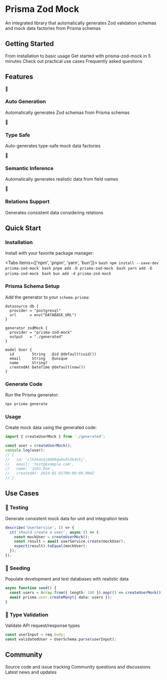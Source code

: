 
# Prisma Zod Mock

<p className="text-xl text-gray-600 dark:text-gray-400">
  An integrated library that automatically generates Zod validation schemas and mock data factories
  from Prisma schemas
</p>

## Getting Started

<Cards>
  <Card title="📚 Documentation" href="/en/installation">
    From installation to basic usage
  </Card>
  <Card title="🚀 Quick Start" href="#quick-start">
    Get started with prisma-zod-mock in 5 minutes
  </Card>
  <Card title="💡 Examples" href="/en/examples">
    Check out practical use cases
  </Card>
  <Card title="❓ FAQ" href="/en/faq">
    Frequently asked questions
  </Card>
</Cards>

## Features

<div className="grid grid-cols-1 md:grid-cols-2 gap-6 mt-8">
  <div className="flex gap-4">
    <div className="text-4xl">🚀</div>
    <div>
      <h3 className="font-bold text-lg mb-2">Auto Generation</h3>
      <p className="text-gray-600 dark:text-gray-400">
        Automatically generates Zod schemas from Prisma schemas
      </p>
    </div>
  </div>
  <div className="flex gap-4">
    <div className="text-4xl">🎯</div>
    <div>
      <h3 className="font-bold text-lg mb-2">Type Safe</h3>
      <p className="text-gray-600 dark:text-gray-400">
        Auto-generates type-safe mock data factories
      </p>
    </div>
  </div>
  <div className="flex gap-4">
    <div className="text-4xl">🧠</div>
    <div>
      <h3 className="font-bold text-lg mb-2">Semantic Inference</h3>
      <p className="text-gray-600 dark:text-gray-400">
        Automatically generates realistic data from field names
      </p>
    </div>
  </div>
  <div className="flex gap-4">
    <div className="text-4xl">🔗</div>
    <div>
      <h3 className="font-bold text-lg mb-2">Relations Support</h3>
      <p className="text-gray-600 dark:text-gray-400">
        Generates consistent data considering relations
      </p>
    </div>
  </div>
</div>

## Quick Start

<Steps>

### Installation

Install with your favorite package manager:

<Tabs items={['npm', 'pnpm', 'yarn', 'bun']}>
  <Tab>```bash npm install --save-dev prisma-zod-mock ```</Tab>
  <Tab>```bash pnpm add -D prisma-zod-mock ```</Tab>
  <Tab>```bash yarn add -D prisma-zod-mock ```</Tab>
  <Tab>```bash bun add -d prisma-zod-mock ```</Tab>
</Tabs>

### Prisma Schema Setup

Add the generator to your `schema.prisma`:

```prisma filename="schema.prisma" {3-6}
datasource db {
  provider = "postgresql"
  url      = env("DATABASE_URL")
}

generator zodMock {
  provider = "prisma-zod-mock"
  output   = "./generated"
}

model User {
  id        String   @id @default(cuid())
  email     String   @unique
  name      String?
  createdAt DateTime @default(now())
}
```

### Generate Code

Run the Prisma generator:

```bash
npx prisma generate
```

### Usage

Create mock data using the generated code:

```typescript filename="app.ts"
import { createUserMock } from './generated';

const user = createUserMock();
console.log(user);
// {
//   id: 'clh3k4n5j0000qw8w5h3k4n5j',
//   email: 'test@example.com',
//   name: 'John Doe',
//   createdAt: 2024-01-01T00:00:00.000Z
// }
```

</Steps>

## Use Cases

### 🧪 Testing

Generate consistent mock data for unit and integration tests

```typescript
describe('UserService', () => {
  it('should create a user', async () => {
    const mockUser = createUserMock();
    const result = await userService.create(mockUser);
    expect(result).toEqual(mockUser);
  });
});
```

### 🌱 Seeding

Populate development and test databases with realistic data

```typescript
async function seed() {
  const users = Array.from({ length: 100 }).map(() => createUserMock());
  await prisma.user.createMany({ data: users });
}
```

### 📝 Type Validation

Validate API request/response types

```typescript
const userInput = req.body;
const validatedUser = UserSchema.parse(userInput);
```

## Community

<Cards>
  <Card title="GitHub" href="https://github.com/h-takeyeah/prisma-zod-mock">
    Source code and issue tracking
  </Card>
  <Card title="Discord" href="#">
    Community questions and discussions
  </Card>
  <Card title="Twitter" href="#">
    Latest news and updates
  </Card>
</Cards>

